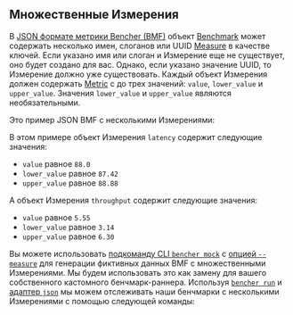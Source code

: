 
## Множественные Измерения

В [JSON формате метрики Bencher (BMF)][bmf]
объект [Benchmark][benchmark] может содержать несколько имен, слоганов или UUID [Measure][measure] в качестве ключей.
Если указано имя или слоган и Измерение еще не существует, оно будет создано для вас.
Однако, если указано значение UUID, то Измерение должно уже существовать.
Каждый объект Измерения должен содержать [Metric][metric] с до трех значений:
`value`, `lower_value` и `upper_value`.
Значения `lower_value` и `upper_value` являются необязательными.

Это пример JSON BMF с несколькими Измерениями:

<BmfMultiExample />

В этом примере объект Измерения `latency` содержит следующие значения:

- `value` равное `88.0`
- `lower_value` равное `87.42`
- `upper_value` равное `88.88`

А объект Измерения `throughput` содержит следующие значения:

- `value` равное `5.55`
- `lower_value` равное `3.14`
- `upper_value` равное `6.30`

Вы можете использовать [подкоманду CLI `bencher mock`][bencher mock]
с [опцией `--measure`][measure option]
для генерации фиктивных данных BMF с множественными Измерениями.
Мы будем использовать это как замену для вашего собственного кастомного бенчмарк-раннера.
Используя <code><a href="/ru/docs/explanation/bencher-run/">bencher run</a></code>
и [адаптер `json`][json adapter]
мы можем отслеживать наши бенчмарки с несколькими Измерениями с помощью следующей команды:

<RunCmdMultiExample />

[bmf]: /ru/docs/reference/bencher-metric-format/
[benchmark]: /ru/docs/explanation/benchmarking/#benchmark
[measure]: /ru/docs/explanation/benchmarking/#measure
[metric]: /ru/docs/explanation/benchmarking/#metric
[bencher mock]: /ru/docs/reference/bencher-metric-format/#bencher-mock
[measure option]: /ru/docs/reference/bencher-metric-format/#--measure-measure
[json adapter]: /ru/docs/explanation/adapters/#-json